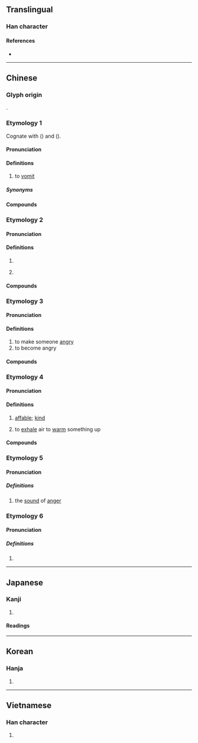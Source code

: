 {{also|呕}}
{{character info}}
==Translingual==

===Han character===
{{Han char|rn=30|rad=口|as=11|sn=14|four=61016|canj=RSRR|ids=⿰口區}}

====References====
* {{Han ref|kx=0206.040|dkj=04200|dj=0429.020|hdz=10674.120|uh=5614|ud=22036|bh=B9C3|bd=47555}}

----

==Chinese==

===Glyph origin===
{{Han etym}}
{{Han compound|口|區|ls=psc|c1=s|c2=p|t1=mouth}}.

===Etymology 1===
{{zh-forms|s=呕|alt=歐*-original form,𠴰,㰶,𣢨,𧖼}}
Cognate with {{cog|bo|སྐྱུག}} ({{zh-ref|Schuessler, 2007}}) and {{cog|sit-jap|qioʁ}} ({{zh-ref|Zhang, Jacques, and Lai, 2019}}).

====Pronunciation====
{{zh-pron
|m=ǒu
|c=au2
|c-t=eu2
|h=pfs=éu
|md=
|mn=áu/xm,zz,tw:ó͘/qz:ió
|mn_note=áu - vernacular, ó͘/ió - literary
|w=
|mc=2
|oc=1,2
|ca=LL-Q9186-Justinrleung-嘔.wav
|cat=v
}}

====Definitions====
{{zh-hanzi}}

# to [[vomit]]

=====Synonyms=====
{{zh-dial|嘔吐}}

====Compounds====
{{zh-der|嘔吐|作嘔|乾嘔|嘔心|嘔心吐膽|嘔心瀝血|嘔心絞腦|嘔心血|嘔血|嘔逆|噎嘔|止嘔|屙嘔}}

===Etymology 2===
{{zh-forms|s=呕}}

====Pronunciation====
{{zh-pron
|m=ōu
|c=au1
|h=
|md=
|mn=
|w=
|mc=1
|oc=n,1
|cat=v
}}

====Definitions====
{{zh-hanzi}}

# {{zh-alt-form|謳|to sing}}
# {{lb|zh|onomatopoeia}} {{non-gloss|Used to describe [[orchestral]] music, [[cooing]], etc.}}

====Compounds====
{{zh-der|嘔唲|嘔啞|嘔嘔啞啞|嘔笑|嘔嘔學語|嘔嘔管弦}}

===Etymology 3===

====Pronunciation====
{{zh-pron
|m=òu
|c=au2
|h=
|md=
|mn=
|w=
|mc=
|oc=
|cat=v
}}

====Definitions====
{{zh-hanzi}}

# to make someone [[angry]]
# to become angry

====Compounds====
{{zh-der|嘔氣}}

===Etymology 4===

====Pronunciation====
{{zh-pron
|m=xū
|c=heoi1
|h=
|md=
|mn=
|w=
|mc=
|oc=
|cat=a,v
}}

====Definitions====
{{zh-hanzi}}

# {{lb|zh|literary}} [[affable]]; [[kind]]
# {{lb|zh|literary}} to [[exhale]] air to [[warm up|warm]] something up

====Compounds====
{{zh-der|嘔咐|嗷嗷嘔嘔|嘔嘔|嘔喻}}

===Etymology 5===

====Pronunciation====
{{zh-pron
|m=chū
|c=
|h=
|md=
|mn=
|w=
|mc=
|oc=
|cat=n
}}

=====Definitions=====
{{zh-hanzi}}

# {{lb|zh|obsolete}} the [[sound]] of [[anger]]

===Etymology 6===

====Pronunciation====
{{zh-pron
|m=ou
|c=
|h=
|md=
|mn=
|w=
|mc=
|oc=
|cat=intj
}}

=====Definitions=====
{{zh-hanzi}}

# {{n-g|An informal greeting.}}

----

==Japanese==
{{ja-kanji forms|呕|嘔}}

===Kanji===
{{ja-kanji|grade=|rs=口11|shin=呕}}

# {{rfdef|ja|sort=口11}}

====Readings====
{{ja-readings
|goon=う, く
|kanon=おう, く
|kun=うた-う<うた-ふ, は-く
}}

----

==Korean==

===Hanja===
{{ko-hanja|hangeul=[[구]], [[후]]|rv=gu, hu|mr=ku, hu}}

# {{rfdef|ko|sort=口11}}

----

==Vietnamese==

===Han character===
{{vi-readings|reading=ẩu, xua|rs=口11}}

# {{rfdef|vi|sort=口11}}